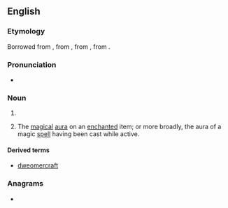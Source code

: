 ==English==

===Etymology===
Borrowed from {{bor|en|enm|dweomer}}, from {{der|en|ang|dwimor}}, from {{der|en|gem-pro|*dwemrą}}, from {{der|en|ine-pro|*dʰūw-|t=to whisk, raise dust, fume}}.

===Pronunciation===
* {{IPA|en|/ˈdwɪ.mə(ɹ)/|/ˈdwɛ.mə(ɹ)/|/ˈdwiː.mə(ɹ)/}}

===Noun===
{{en-noun|-|s}}

# {{alternative spelling of|en|dwimmer}}
# {{lb|en|fantasy|games}} The [[magical]] [[aura]] on an [[enchanted]] item; or more broadly, the aura of a magic [[spell]] having been cast while active.

====Derived terms====
* [[dweomercraft]]

===Anagrams===
* {{anagrams|en|a=deemorw|Wedmore|remowed}}